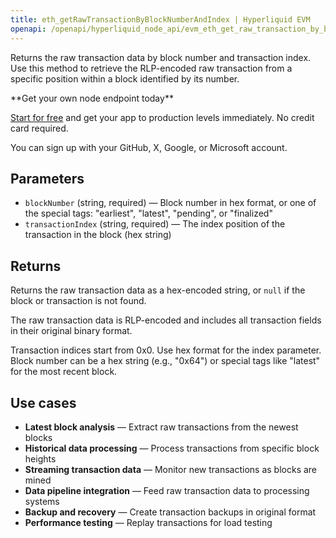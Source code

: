 ```yaml
---
title: eth_getRawTransactionByBlockNumberAndIndex | Hyperliquid EVM
openapi: /openapi/hyperliquid_node_api/evm_eth_get_raw_transaction_by_block_number_and_index.json post /evm
---
```


Returns the raw transaction data by block number and transaction index. Use this method to retrieve the RLP-encoded raw transaction from a specific position within a block identified by its number.

<Check>
**Get your own node endpoint today**

[Start for free](https://console.chainstack.com/) and get your app to production levels immediately. No credit card required.

You can sign up with your GitHub, X, Google, or Microsoft account.
</Check>

## Parameters

* `blockNumber` (string, required) — Block number in hex format, or one of the special tags: "earliest", "latest", "pending", or "finalized"
* `transactionIndex` (string, required) — The index position of the transaction in the block (hex string)

## Returns

Returns the raw transaction data as a hex-encoded string, or `null` if the block or transaction is not found.

The raw transaction data is RLP-encoded and includes all transaction fields in their original binary format.

<Note>
Transaction indices start from 0x0. Use hex format for the index parameter. Block number can be a hex string (e.g., "0x64") or special tags like "latest" for the most recent block.
</Note>

## Use cases

* **Latest block analysis** — Extract raw transactions from the newest blocks
* **Historical data processing** — Process transactions from specific block heights
* **Streaming transaction data** — Monitor new transactions as blocks are mined
* **Data pipeline integration** — Feed raw transaction data to processing systems
* **Backup and recovery** — Create transaction backups in original format
* **Performance testing** — Replay transactions for load testing
